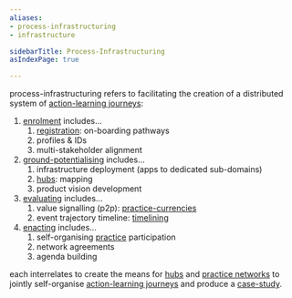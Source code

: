 ```yaml
---
aliases:
- process-infrastructuring
- infrastructure

sidebarTitle: Process-Infrastructuring
asIndexPage: true

---
```


process-infrastructuring refers to facilitating the creation of a distributed system of [action-learning journeys](/patterns/action-learning%20journeys.md):

1. [enrolment](/processes/enrolment.md) includes...
	1. [registration](https://register.prisma.events): on-boarding pathways
	2. profiles & IDs
	3. multi-stakeholder alignment
2. [ground-potentialising](/processes/ground-potentialising.md) includes...
	1. infrastructure deployment (apps to dedicated sub-domains)
	2. [hubs](/collaborators/communities%20of%20place/hubs.md): mapping
	3. product vision development
3. [evaluating](/processes/evaluation) includes...
	1. value signalling (p2p): [practice-currencies](/processes/process-infrastructuring/practice-currencies)
	2. event trajectory timeline: [timelining](processes/process-infrastructuring/timelining/index.md)
4. [enacting](/processes/enactment) includes...
	1. self-organising [practice](/glossary/Practice.md) participation
	2. network agreements
	3. agenda building

each interrelates to create the means for [hubs](/collaborators/communities%20of%20place/hubs.md) and [practice networks](/collaborators/communities%20of%20practice/practice%20networks.md) to jointly self-organise [action-learning journeys](/patterns/action-learning%20journeys.md) and produce a [case-study](/patterns/case-study.md).

<SystemDiagramPI/>
